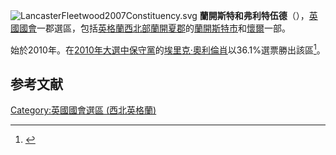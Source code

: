 [[File:LancasterFleetwood2007Constituency.svg|right]]
'''蘭開斯特和弗利特伍德'''（{{lang-en|Lancaster and Fleetwood}}），[[英國|英國]][[英國國會|國會]]一郡選區，包括[[英格蘭|英格蘭]][[西北英格蘭|西北部]][[蘭開夏郡|蘭開夏郡]]的[[蘭開斯特市|蘭開斯特市]]和[[懷爾|懷爾]]一部。

始於2010年。在[[2010年英國大選|2010年大選中]][[保守黨_(英國)|保守黨]]的[[埃里克·奧利倫肖|埃里克·奧利倫肖]]以36.1%選票勝出該區<ref name="">{{cite news
|publisher=[[英國廣播公司|英國廣播公司]]
|date=2010年5月7日
|title=Election 2010/Constituency/Lancaster and Fleetwood
|url=http://news.bbc.co.uk/1/shared/election2010/results/constituency/a43.stm
|accessdate=2010年9月18日
|archive-date=2017年9月5日
|archive-url=https://web.archive.org/web/20170905001210/http://news.bbc.co.uk/1/shared/election2010/results/constituency/a43.stm
|dead-url=no
}}</ref>。

==参考文献==
<div class="references-small">
<references></references>
</div>

{{DEFAULTSORT:Lancaster and Fleetwood (UK Parliament constituency)}}
[[Category:英國國會選區_(西北英格蘭)|Category:英國國會選區 (西北英格蘭)]]